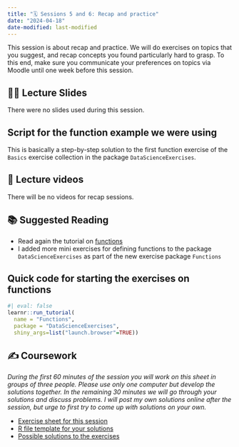 ```yaml
---
title: "🗓️ Sessions 5 and 6: Recap and practice"
date: "2024-04-18"
date-modified: last-modified
---
```


This session is about recap and practice. We will do exercises on topics that
you suggest, and recap concepts you found particularly hard to grasp. To this
end, make sure you communicate your preferences on topics via Moodle until 
one week before this session.

## 👨‍🏫 Lecture Slides 

There were no slides used during this session.

::: {.callout-tip collapse="true"}
## Script for the function example we were using
This is basically a step-by-step solution to the first function exercise of the
`Basics` exercise collection in the package `DataScienceExercises`.
<script src="https://gist.github.com/graebnerc/908de56b52a28fda6fe5acb14393942d.js"></script>
:::


## 🎥 Lecture videos 

There will be no videos for recap sessions.

## 📚 Suggested Reading

- Read again the tutorial on [functions](/2024Spring/tutorials/obj-types-i-functions/index.qmd) 
- I added more mini exercises for defining functions to the package `DataScienceExercises`
as part of the new exercise package `Functions`

::: {.callout-tip collapse="true"}
## Quick code for starting the exercises on functions
```r
#| eval: false
learnr::run_tutorial(
  name = "Functions", 
  package = "DataScienceExercises", 
  shiny_args=list("launch.browser"=TRUE))
```
:::

## ✍️ Coursework

*During the first 60 minutes of the session you will work on this sheet in groups*
*of three people. Please use only one computer but develop the solutions together.*
*In the remaining 30 minutes we will go through your solutions and discuss problems.*
*I will post my own solutions online after the session, but urge to first try*
*to come up with solutions on your own.*

- [Exercise sheet for this session](session05-exercises.qmd)
- [R file template for your solutions](https://gist.github.com/graebnerc/3725a703f7fcbc6d429993810d7a81fd)
- [Possible solutions to the exercises](session05-solutions.qmd)
